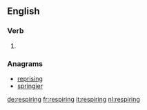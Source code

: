 ==English==

===Verb===
{{head|en}}

# {{present participle of|respire}}

===Anagrams===
* [[reprising#English|reprising]]
* [[springier#English|springier]]

[[de:respiring]]
[[fr:respiring]]
[[it:respiring]]
[[nl:respiring]]